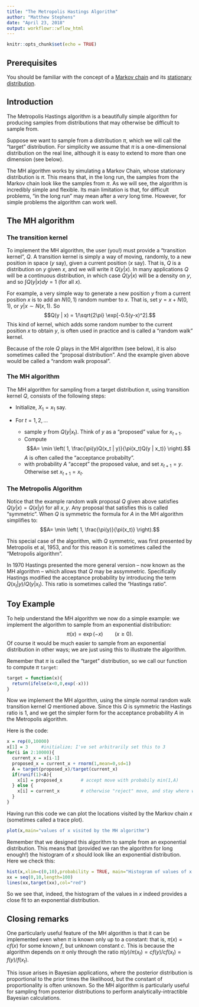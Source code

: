 ```yaml
---
title: "The Metropolis Hastings Algorithm"
author: "Matthew Stephens"
date: "April 23, 2018"
output: workflowr::wflow_html
---
```


```r
knitr::opts_chunk$set(echo = TRUE)
```

## Prerequisites

You should be familiar with the concept of a [Markov chain](markov_chains_discrete_intro.html)
and its [stationary distribution](markov_chains_discrete_stationary_dist.html).

## Introduction

The Metropolis Hastings algorithm is a beautifully simple algorithm for producing samples from distributions that may otherwise be difficult to sample from. 

Suppose we want to sample from a distribution $\pi$,
which we will call the "target" distribution. For
simplicity we assume that $\pi$ is a one-dimensional distribution on the real line, although it
is easy to extend to more than one dimension (see below).

The MH algorithm works by simulating a Markov Chain, 
whose stationary distribution is $\pi$.
This means that, in the long run, the
samples from the Markov chain look like the
samples from $\pi$. As we will see, 
the algorithm is incredibly simple and flexible. 
Its main limitation  is that,
for difficult problems, "in the long run"
may mean after a *very* long time. However,
for simple problems the algorithm can work well.


## The MH algorithm

### The transition kernel

To implement the MH algorithm, the user (you!)
must provide a "transition kernel", $Q$. 
A transition
kernel is simply a way of moving, randomly, to a new position in space ($y$ say), given a current position ($x$ say). That is, $Q$ is a distribution on $y$ given $x$, and we will write it 
$Q(y | x)$. In many applications $Q$ will be a continuous distribution, in which case $Q(y|x)$ will be a density on $y$, and so $\int Q(y|x) dy =1$ (for all $x$). 

For example, a very simple way to generate a new position $y$ from a current position $x$ is to add an $N(0,1)$ random number to $x$. That is, set $y = x + N(0,1)$, or $y|x \sim N(x,1)$. So
$$Q(y | x) = 1/\sqrt{2\pi} \exp[-0.5(y-x)^2].$$
This kind of kernel, which adds some random number
to the current position $x$ to obtain $y$, is often used in practice and is called a "random walk" kernel. 

Because of the role $Q$ plays in the MH algorithm (see below), it is also sometimes called the "proposal distribution". And the example given above would be called a "random walk proposal".

### The MH algorithm

The MH algorithm for sampling from a target distribution $\pi$, using transition kernel $Q$, consists of the following steps:

+ Initialize, $X_1 = x_1$ say.
+ For $t=1,2,\dots$
  
    + sample $y$ from $Q(y | x_t)$. Think of $y$ as a "proposed" value for $x_{t+1}$.
    + Compute $$A= \min \left( 1, \frac{\pi(y)Q(x_t | y)}{\pi(x_t)Q(y | x_t)} \right).$$
    $A$ is often called the "acceptance probabilty".
    + with probability $A$ "accept" the proposed value, and set $x_{t+1}=y$. Otherwise set $x_{t+1}=x_{t}$. 


### The Metropolis Algorithm

Notice that the example random walk proposal $Q$ 
given above satisfies $Q(y|x)=Q(x|y)$ for all $x,y$.
Any proposal that satisfies this is called "symmetric". When $Q$ is symmetric the formula for $A$ in the MH algorithm simplifies to:
$$A= \min \left( 1, \frac{\pi(y)}{\pi(x_t)} \right).$$

This special case of the algorithm, with $Q$ 
symmetric, was first 
presented by Metropolis et al, 1953, and for this reason it
is sometimes called the "Metropolis algorithm".

In 1970 Hastings presented the more general version -- now known as the MH algorithm -- which allows that $Q$ may be assymmetric. Specifically Hastings modified the acceptance probability by introducing the term $Q(x_t|y)/Q(y|x_t)$. This ratio is sometimes called the "Hastings ratio".

## Toy Example

To help understand the MH algorithm we now do a simple example: we implement the algorithm to sample from an exponential distribution: 
$$\pi(x) = \exp(-x) \qquad (x \geq 0).$$ 
Of course it would be much easier to sample from an exponential distribution in other ways; we are just using this to illustrate the algorithm. 

Remember that $\pi$ is called the "target" distribution, so we call our function to compute $\pi$ `target`:
```r
target = function(x){
  return(ifelse(x<0,0,exp(-x)))
}
```

Now we implement the MH algorithm, using
the simple normal random walk transition kernel $Q$ mentioned above. Since this $Q$ is symmetric the Hastings ratio is 1, and we get the simpler form for the acceptance probability $A$ in the Metropolis algorithm. 

Here is the code:
```r
x = rep(0,10000)
x[1] = 3     #initialize; I've set arbitrarily set this to 3
for(i in 2:10000){
  current_x = x[i-1]
  proposed_x = current_x + rnorm(1,mean=0,sd=1)
  A = target(proposed_x)/target(current_x) 
  if(runif(1)<A){
    x[i] = proposed_x       # accept move with probabily min(1,A)
  } else {
    x[i] = current_x        # otherwise "reject" move, and stay where we are
  }
}
```

Having run this code we can plot the locations visited by the Markov chain $x$ (sometimes called a trace plot).
```r
plot(x,main="values of x visited by the MH algorithm")
```

Remember that we designed this algorithm to sample from an exponential distribution. This means that (provided we ran the algorithm for long enough!) the histogram of $x$ should look like an exponential distribution.
Here we check this:
```r
hist(x,xlim=c(0,10),probability = TRUE, main="Histogram of values of x visited by MH algorithm")
xx = seq(0,10,length=100)
lines(xx,target(xx),col="red")
```
So we see that, indeed, the histogram
of the values in $x$ indeed provides a close fit
to an exponential distribution.


## Closing remarks

One particularly useful feature of the MH algorithm is that it can be implemented even when
$\pi$ is known only up to a constant: that is,
$\pi(x) = c f(x)$ for some known $f$, but unknown constant $c$. This is because the algorithm
depends on $\pi$ only through the ratio $\pi(y)/\pi(x_t)=cf(y)/cf(x_t) = f(y)/f(x_t)$.

This issue arises in Bayesian applications,
where the posterior distribution is proportional to the prior times the likelihood, but the constant of
proportionality is often unknown. So the MH algorithm is particularly useful for sampling
from posterior distributions to perform analytically-intractible Bayesian calculations.

